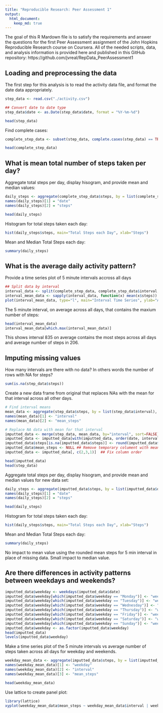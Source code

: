 ```yaml
---
title: "Reproducible Research: Peer Assessment 1"
output: 
  html_document:
    keep_md: true
---
```


The goal of this R Mardown file is to satisfy the requirements and answer the questions for the first Peer Assessment assignment of the John Hopkins Reproducible Research course on Coursera.  All of the needed scripts, data, and analysis information is provided here and published in this GitHub repository:  https://github.com/jvreal/RepData_PeerAssessment1

## Loading and preprocessing the data

The first step for this analysis is to read the activity data file, and format the date data appropriately.

```r
step_data <- read.csv("./activity.csv")

## Convert date to date type
step_data$date <- as.Date(step_data$date, format = "%Y-%m-%d")

head(step_data)
```

Find complete cases:
```r
complete_step_data <- subset(step_data, complete.cases(step_data) == TRUE)

head(complete_step_data)
```

## What is mean total number of steps taken per day?
Aggregate total steps per day, display hisogram, and provide mean and median values:

```r
daily_steps <- aggregate(complete_step_data$steps, by = list(complete_step_data$date), sum)
names(daily_steps)[1] = "date"
names(daily_steps)[2] = "steps"

head(daily_steps)
```

Histogram for total steps taken each day:
```r
hist(daily_steps$steps, main="Total Steps each Day", xlab="Steps")
```

Mean and Median Total Steps each day:
```r
summary(daily_steps)
```


## What is the average daily activity pattern?

Provide a time series plot of 5 minute intervals accross all days
```r
## Split data by interval
interval_data <- split(complete_step_data, complete_step_data$interval, drop=TRUE)
interval_mean_data <- sapply(interval_data, function(x) mean(x$steps))
plot(interval_mean_data, type="l", main="Interval Time Series", ylab="Average Steps", xlab="Interval")
```

The 5 minute interval, on average across all days, that contains the maxium number of steps:
```r
head(interval_mean_data)
interval_mean_data[which.max(interval_mean_data)]
```

This shows interval 835 on average contains the most steps across all days and average number of steps in 206.


## Imputing missing values
How many intervals are there with no data?  In others words the number of rows with NA for steps?

```r
sum(is.na(step_data$steps))
```

Create a new data frame from original that replaces NAs with the mean for that interval across all other days.
```r
# Find interval means
mean_data <- aggregate(step_data$steps, by = list(step_data$interval), mean, na.rm=TRUE, na.action=NULL)
names(mean_data)[1] <- "interval"
names(mean_data)[2] <- "mean_steps"

# Replace NA data with mean for that interval
imputted_data <- merge(step_data, mean_data, by="interval", sort=FALSE)
imputted_data <- imputted_data[with(imputted_data, order(date, interval)),]
imputted_data$steps[is.na(imputted_data$steps)] <- round(imputted_data$mean_steps[is.na(imputted_data$steps)], digits=0)
imputted_data$mean_steps <- NULL ## Remove temporary colument with mean data
imputted_data <- imputted_data[, c(2,3,1)]  ## Fix column order

head(imputted_data)
head(step_data)
```

Aggregate total steps per day, display hisogram, and provide mean and median values for new data set:

```r
daily_steps <- aggregate(imputted_data$steps, by = list(imputted_data$date), sum)
names(daily_steps)[1] = "date"
names(daily_steps)[2] = "steps"

head(daily_steps)
```

Histogram for total steps taken each day:
```r
hist(daily_steps$steps, main="Total Steps each Day", xlab="Steps")
```

Mean and Median Total Steps each day:
```r
summary(daily_steps)
```

No impact to mean value using the rounded mean steps for 5 min interval in place of missing data.  Small impact to median value.

## Are there differences in activity patterns between weekdays and weekends?

```r
imputted_data$weekday <- weekdays(imputted_data$date)
imputted_data$weekday[which(imputted_data$weekday == "Monday")] <- "weekday"
imputted_data$weekday[which(imputted_data$weekday == "Tuesday")] <- "weekday"
imputted_data$weekday[which(imputted_data$weekday == "Wednesday")] <- "weekday"
imputted_data$weekday[which(imputted_data$weekday == "Thursday")] <- "weekday"
imputted_data$weekday[which(imputted_data$weekday == "Friday")] <- "weekday"
imputted_data$weekday[which(imputted_data$weekday == "Saturday")] <- "weekend"
imputted_data$weekday[which(imputted_data$weekday == "Sunday")] <- "weekend"
imputted_data$weekday <- as.factor(imputted_data$weekday)
head(imputted_data)
levels(imputted_data$weekday)

```

Make a time series plot of the 5 minute intervals vs average number of steps taken across all days for weekday and weekends.
```r
weekday_mean_data <- aggregate(imputted_data$steps, by = list(imputted_data$weekday, imputted_data$interval), mean)
names(weekday_mean_data)[1] <- "weekday"
names(weekday_mean_data)[2] <- "interval"
names(weekday_mean_data)[3] <- "mean_steps"

head(weekday_mean_data)
```

Use lattice to create panel plot:
```r
library(lattice)
xyplot(weekday_mean_data$mean_steps ~ weekday_mean_data$interval | weekday_mean_data$weekday, layout=c(1,2), type="l", xlab="Interval", ylab="Avg number steps")
```


